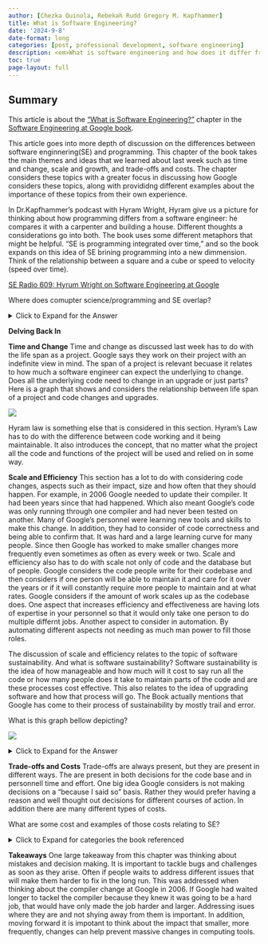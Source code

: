 ```yaml
---
author: [Chezka Quinola, Rebekah Rudd Gregory M. Kapfhammer]
title: What is Software Engineering?
date: '2024-9-8'
date-format: long
categories: [post, professional development, software engineering]
description: <em>What is software engineering and how does it differ from computer science?</em>
toc: true
page-layout: full
---
```


## Summary

This article is about the ["What is Software
Engineering?"](https://abseil.io/resources/swe-book/html/ch01.html) chapter in
the [Software Engineering at Google book](https://abseil.io/resources/swe-book).

This article goes into more depth of discussion on the differences between software enginnering(SE) and programming. This chapter of the book takes the main themes and ideas that we learned about last week such as time and change, scale and growth, and trade-offs and costs. The chapter considers these topics with a greater focus in discussing how Google considers these topics, along with provididng different examples about the importance of these topics from their own experience. 

In Dr.Kapfhammer's podcast with Hyram Wright, Hyram give us a picture for thinking about how programming differs from a software engineer: he compares it with a carpenter and building a house. Different thoughts a considerations go into both. The book uses some different metaphors that might be helpful. "SE is programming integrated over time," and so the book expands on this idea of SE brining programming into a new dimmension. Think of the relationship between a square and a cube or speed to velocity (speed over time). 

[SE Radio 609: Hyrum Wright on Software Engineering at
Google](https://se-radio.net/2024/03/se-radio-609-hyrum-wright-on-software-engineering-at-google/)

Where does comupter science/programming and SE overlap?

<details>
<summary>Click to Expand for the Answer</summary>
In devlopment. SE also considers not only development, but also modification and maintenance. 
</details>

**Delving Back In**

**Time and Change**
Time and change as discussed last week has to do with the life span as a project. Google says they work on their project with an indefinite view in mind. The span of a project is relevant becuase it relates to how much a software engineer can expect the underlying to change. Does all the underlying code need to change in an upgrade or just parts? Here is a graph that shows and considers the relationship between life span of a project and code changes and upgrades. 

![](life_span.png)

Hyram law is something else that is considered in this section. Hyram's Law has to do with the difference between code working and it being maintainable. It also introduces the concept, that no matter what the project all the code and functions of the project will be used and relied on in some way.

**Scale and Efficiency**
This section has a lot to do with considering code changes, aspects such as their impact, size and how often that they should happen. For example, in 2006 Google needed to update their compiler. It had been years since that had happened. Which also meant Google's code was only running through one compiler and had never been tested on another. Many of Google's personnel were learning new tools and skills to make this change. In addition, they had to consider of code correctness and being able to confirm that. It was hard and a large learning curve for many people. Since then Google has worked to make smaller changes more frequently even sometimes as often as every week or two. 
Scale and efficiency also has to do with scale not only of code and the database but of people. Google considers the code people write for their codebase and then considers if one person will be able to maintain it and care for it over the years or if it will constantly require more people to maintain and at what rates. Google considers if the amount of work scales up as the codebase does. One aspect that increases efficiency and effectiveness are having lots of expertise in your personnel so that it would only take one person to do multiple differnt jobs. Another aspect to consider in automation. By automating different aspects not needing as much man power to fill those roles. 


The discussion of scale and efficiency relates to the topic of software sustainability. And what is software sustainability? Software sustainability is the idea of how manageable and how much will it cost to say run all the code or how many people does it take to maintain parts of the code and are these processes cost effective. This also relates to the idea of upgrading software and how that process will go. The Book actually mentions that Google has come to their process of sustainability by mostly trail and error. 


What is this graph bellow depicting?

![](shifting_left.png)

<details>
<summary>Click to Expand for the Answer</summary>
The cost of finding bugs can vary based on when in the development process you find them. The goal is to find the bugs as early in the process as possible so the changes don't cost as much as it would, after deploying your aftifact.
</details>

**Trade-offs and Costs**
Trade-offs are always present, but they are present in different ways. The are present in both decisions for the code base and in personnell time and effort. One big idea Google considers is not making decisions on a "because I said so" basis. Rather they would prefer having a reason and well thought out decisions for different courses of action.  In addition there are many different types of costs. 

What are some cost and examples of those costs relating to SE?

<details>
<summary>Click to Expand for categories the book referenced</summary>
Financial, resource, personnel, transaction(taking action), opportunity(not taking action), and societal costs
</details>

**Takeaways**
One large takeaway from this chapter was thinking about mistakes and decision making. It is important to tackle bugs and challenges as soon as they arise. Often if people waits to address different issues that will make them harder to fix in the long run. This was addressed when thinking about the compiler change at Google in 2006. If Google had waited longer to tackel the compiler because they knew it was going to be a hard job, that would have only made the job harder and larger. Addressing isues where they are and not shying away from them is important. In addition, moving forward it is impotant to think about the impact that smaller, more frequently, changes can help prevent massive changes in computing tools.